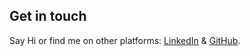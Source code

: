 ## Get in touch

Say Hi or find me on other platforms: [LinkedIn](https://www.linkedin.com/in/vario-nabil-ramadhan-58a68b148/) & [GitHub](https://github.com/variousnabil).